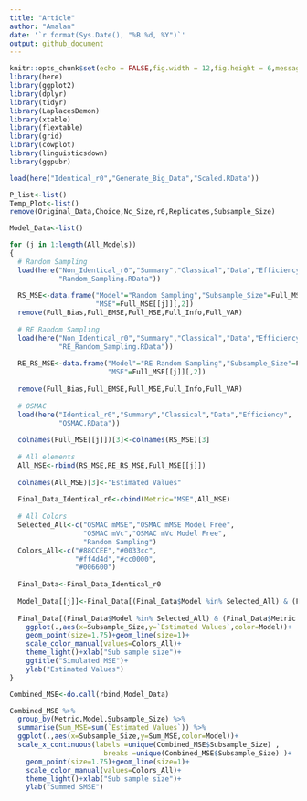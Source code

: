 ```yaml
---
title: "Article"
author: "Amalan"
date: '`r format(Sys.Date(), "%B %d, %Y")`'
output: github_document
---
```


```r
knitr::opts_chunk$set(echo = FALSE,fig.width = 12,fig.height = 6,message = FALSE,warning = FALSE)
library(here)
library(ggplot2)
library(dplyr)
library(tidyr)
library(LaplacesDemon)
library(xtable)
library(flextable)
library(grid)
library(cowplot)
library(linguisticsdown)
library(ggpubr)

load(here("Identical_r0","Generate_Big_Data","Scaled.RData"))

P_list<-list()
Temp_Plot<-list()
remove(Original_Data,Choice,Nc_Size,r0,Replicates,Subsample_Size)
```


```r
Model_Data<-list()

for (j in 1:length(All_Models)) 
{
  # Random Sampling
  load(here("Non_Identical_r0","Summary","Classical","Data","Efficiency",
            "Random_Sampling.RData"))
  
  RS_MSE<-data.frame("Model"="Random Sampling","Subsample_Size"=Full_MSE[[j]][,1],
                     "MSE"=Full_MSE[[j]][,2])
  remove(Full_Bias,Full_EMSE,Full_MSE,Full_Info,Full_VAR)
  
  # RE Random Sampling
  load(here("Non_Identical_r0","Summary","Classical","Data","Efficiency",
            "RE_Random_Sampling.RData"))
  
  RE_RS_MSE<-data.frame("Model"="RE Random Sampling","Subsample_Size"=Full_MSE[[j]][,1],
                        "MSE"=Full_MSE[[j]][,2])
  
  remove(Full_Bias,Full_EMSE,Full_MSE,Full_Info,Full_VAR)
  
  # OSMAC
  load(here("Identical_r0","Summary","Classical","Data","Efficiency",
            "OSMAC.RData"))
  
  colnames(Full_MSE[[j]])[3]<-colnames(RS_MSE)[3]
  
  # All elements
  All_MSE<-rbind(RS_MSE,RE_RS_MSE,Full_MSE[[j]])
  
  colnames(All_MSE)[3]<-"Estimated Values"
  
  Final_Data_Identical_r0<-cbind(Metric="MSE",All_MSE)
  
  # All Colors
  Selected_All<-c("OSMAC mMSE","OSMAC mMSE Model Free",
                  "OSMAC mVc","OSMAC mVc Model Free",
                  "Random Sampling")
  Colors_All<-c("#88CCEE","#0033cc",
                "#ff4d4d","#cc0000",
                "#006600")
  
  Final_Data<-Final_Data_Identical_r0
  
  Model_Data[[j]]<-Final_Data[(Final_Data$Model %in% Selected_All) & (Final_Data$Metric == "MSE"),]
  
  Final_Data[(Final_Data$Model %in% Selected_All) & (Final_Data$Metric == "MSE"),] %>%
    ggplot(.,aes(x=Subsample_Size,y=`Estimated Values`,color=Model))+
    geom_point(size=1.75)+geom_line(size=1)+
    scale_color_manual(values=Colors_All)+
    theme_light()+xlab("Sub sample size")+
    ggtitle("Simulated MSE")+
    ylab("Estimated Values")
}

Combined_MSE<-do.call(rbind,Model_Data)

Combined_MSE %>%
  group_by(Metric,Model,Subsample_Size) %>%
  summarise(Sum_MSE=sum(`Estimated Values`)) %>%
  ggplot(.,aes(x=Subsample_Size,y=Sum_MSE,color=Model))+
  scale_x_continuous(labels =unique(Combined_MSE$Subsample_Size) ,
                       breaks =unique(Combined_MSE$Subsample_Size) )+
    geom_point(size=1.75)+geom_line(size=1)+
    scale_color_manual(values=Colors_All)+
    theme_light()+xlab("Sub sample size")+
    ylab("Summed SMSE")

```

